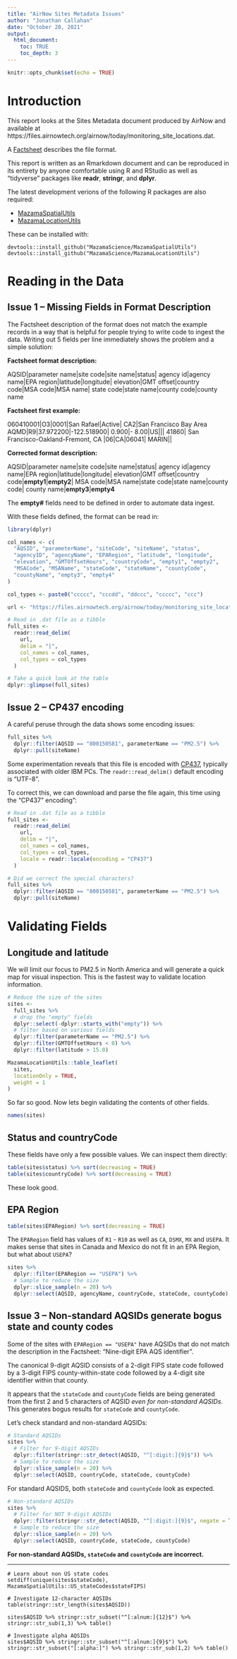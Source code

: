 ```yaml
---
title: "AirNow Sites Metadata Issues"
author: "Jonathan Callahan"
date: "October 20, 2021"
output:
  html_document:
    toc: TRUE
    toc_depth: 3
---
```


```r
knitr::opts_chunk$set(echo = TRUE)
```

# Introduction

This report looks at the Sites Metadata document produced by AirNow and available
at https://files.airnowtech.org/airnow/today/monitoring_site_locations.dat.

A [Factsheet](https://www.airnowapi.org/docs/MonitoringSiteFactSheet.pdf) 
describes the file format.

This report is written as an Rmarkdown document and can be reproduced in its 
entirety by anyone comfortable using R and RStudio as well as "tidyverse"
packages like **readr**, **stringr**, and **dplyr**.

The latest development verions of the following R packages are also required:

* [MazamaSpatialUtils](https://mazamascience.github.io/MazamaSpatialUtils/)
* [MazamaLocationUtils](https://mazamascience.github.io/MazamaLocationUtils/)

These can be installed with:

```
devtools::install_github("MazamaScience/MazamaSpatialUtils")
devtools::install_github("MazamaScience/MazamaLocationUtils")
```

# Reading in the Data

## Issue 1 -- Missing Fields in Format Description

The Factsheet description of the format does not match the example records in 
a way that is helpful for people trying to write code to ingest the data. 
Writing out 5 fields per line immediately shows the problem and a simple solution:

**Factsheet format description:**

AQSID|parameter name|site code|site name|status|
agency id|agency name|EPA region|latitude|longitude|
elevation|GMT offset|country code|MSA code|MSA name|
state code|state name|county code|county name

**Factsheet first example:**

060410001|O3|0001|San Rafael|Active|
CA2|San Francisco Bay Area AQMD|R9|37.972200|-122.518900|
0.900|- 8.00|US|||
41860| San Francisco-Oakland-Fremont, CA |06|CA|06041|
MARIN||

**Corrected format description:**

AQSID|parameter name|site code|site name|status|
agency id|agency name|EPA region|latitude|longitude|
elevation|GMT offset|country code|**empty1**|**empty2**|
MSA code|MSA name|state code|state name|county code|
county name|**empty3**|**empty4**


The **empty#** fields need to be defined in order to automate data ingest.

With these fields defined, the format can be read in:

```r
library(dplyr)

col_names <- c(
  "AQSID", "parameterName", "siteCode", "siteName", "status",
  "agencyID", "agencyName", "EPARegion", "latitude", "longitude",
  "elevation", "GMTOffsetHours", "countryCode", "empty1", "empty2",
  "MSACode", "MSAName", "stateCode", "stateName", "countyCode",
  "countyName", "empty3", "empty4"
)

col_types <- paste0("ccccc", "cccdd", "ddccc", "ccccc", "ccc")

url <- "https://files.airnowtech.org/airnow/today/monitoring_site_locations.dat"

# Read in .dat file as a tibble
full_sites <- 
  readr::read_delim(
    url,
    delim = "|",
    col_names = col_names,
    col_types = col_types
  )

# Take a quick look at the table
dplyr::glimpse(full_sites)
```

## Issue 2 -- CP437 encoding

A careful peruse through the data shows some encoding issues:

```r
full_sites %>%
  dplyr::filter(AQSID == "800150581", parameterName == "PM2.5") %>%
  dplyr::pull(siteName)
```

Some experimentation reveals that this file is encoded with 
[CP437](https://en.wikipedia.org/wiki/Code_page_437), typically associated with
older IBM PCs. The `readr::read_delim()` default encoding is "UTF-8".

To correct this, we can download and parse the file again, this time using the
"CP437" encoding":

```r
# Read in .dat file as a tibble
full_sites <- 
  readr::read_delim(
    url,
    delim = "|",
    col_names = col_names,
    col_types = col_types,
    locale = readr::locale(encoding = "CP437")
  )

# Did we correct the special characters?
full_sites %>%
  dplyr::filter(AQSID == "800150581", parameterName == "PM2.5") %>%
  dplyr::pull(siteName)
```

# Validating Fields

## Longitude and latitude

We will limit our focus to PM2.5 in North America and will generate a quick map
for visual inspection. This is the fastest way to validate location information.

```r
# Reduce the size of the sites
sites <-
  full_sites %>%
  # drop the "empty" fields
  dplyr::select(-dplyr::starts_with("empty")) %>%
  # filter based on various fields
  dplyr::filter(parameterName == "PM2.5") %>%
  dplyr::filter(GMTOffsetHours < 0) %>%
  dplyr::filter(latitude > 15.0)

MazamaLocationUtils::table_leaflet(
  sites,
  locationOnly = TRUE,
  weight = 1
)
```

So far so good. Now lets begin validating the contents of other fields.

```r
names(sites)
```

## Status and countryCode

These fields have only a few possible values. We can inspect them directly:

```r
table(sites$status) %>% sort(decreasing = TRUE)
table(sites$countryCode) %>% sort(decreasing = TRUE)
```

These look good.

## EPA Region

```r
table(sites$EPARegion) %>% sort(decreasing = TRUE)
```

The `EPARegion` field has values of `R1` - `R10` as well as `CA`, `DSMX`, `MX`
and `USEPA`. It makes sense that sites in Canada and Mexico do not fit in an 
EPA Region, but what about `USEPA`?

```r
sites %>% 
  dplyr::filter(EPARegion == "USEPA") %>% 
  # Sample to reduce the size
  dplyr::slice_sample(n = 20) %>%
  dplyr::select(AQSID, agencyName, countryCode, stateCode, countyCode)
```

## Issue 3 -- Non-standard AQSIDs generate bogus state and county codes

Some of the sites with `EPARegion == "USEPA"` have AQSIDs that do not match the
description in the Factsheet: "Nine-digit EPA AQS identifier". 

The canonical 
9-digit AQSID consists of a 2-digit FIPS state code followed by a 3-digit FIPS 
county-within-state code followed by a 4-digit site identifier within that county.

It appears that the `stateCode` and `countyCode` fields are being generated from
the first 2 and 5 characters of AQSID _even for non-standard AQSIDs_. This generates
bogus results for `stateCode` and `countyCode`.

Let's check standard and non-standard AQSIDs:

```r
# Standard AQSIDs
sites %>%
  # Filter for 9-digit AQSIDs
  dplyr::filter(stringr::str_detect(AQSID, "^[:digit:]{9}$")) %>%
  # Sample to reduce the size
  dplyr::slice_sample(n = 20) %>%
  dplyr::select(AQSID, countryCode, stateCode, countyCode)
```

For standard AQSIDS, both `stateCode` and `countyCode` look as expected.

```r
# Non-standard AQSIDs
sites %>%
  # Filter for NOT 9-digit AQSIDs
  dplyr::filter(stringr::str_detect(AQSID, "^[:digit:]{9}$", negate = TRUE)) %>%
  # Sample to reduce the size
  dplyr::slice_sample(n = 20) %>%
  dplyr::select(AQSID, countryCode, stateCode, countyCode)
```

**For non-standard AQSIDs, `stateCode` and `countyCode` are incorrect.**

----

```
# Learn about non US state codes
setdiff(unique(sites$stateCode), MazamaSpatialUtils::US_stateCodes$stateFIPS)

# Investigate 12-character AQSIDs
table(stringr::str_length(sites$AQSID))

sites$AQSID %>% stringr::str_subset("^[:alnum:]{12}$") %>% stringr::str_sub(1,3) %>% table()

# Investigate alpha AQSIDs
sites$AQSID %>% stringr::str_subset("^[:alnum:]{9}$") %>% stringr::str_subset("[:alpha:]") %>% stringr::str_sub(1,2) %>% table()


```

